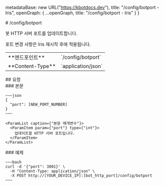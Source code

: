 
  metadataBase: new URL("https://kbotdocs.dev"),
  title: "/config/botport - Iris",
  openGraph: {
    ...openGraph,
    title: "/config/botport - Iris"
  }
}

<Section>
  # /config/botport

  봇 HTTP 서버 포트를 업데이트합니다.

  <Noti type="info">
    포트 변경 사항은 Iris 재시작 후에 적용됩니다.
  </Noti>

  <Table>
    <colgroup>
      <col width={"200px"}/>
      <col/>
    </colgroup>
    <Tbody>
      <Tr>
        <Td><span className={"text-sm"}>**엔드포인트**</span></Td>
        <Td>
          <Endpoint method={"POST"}>`/config/botport`</Endpoint>
        </Td>
      </Tr>
      <Tr>
        <Td><span className={"text-sm"}>**Content-Type**</span></Td>
        <Td>
          `application/json`
        </Td>
      </Tr>
    </Tbody>
  </Table>
</Section>
<Section>
  ## 요청

  <Section>
    ### 본문

    ~~~json
    {
      "port": [NEW_PORT_NUMBER]
    }
    ~~~

    <ParamList caption={"본문 매개변수"}>
      <ParamItem param={"port"} type={"int"}>
        업데이트할 HTTP 서버 포트입니다.
      </ParamItem>
    </ParamList>
  </Section>
  <Section>
    ### 예제

    ~~~bash
    curl -d '{"port": 3001}' \
      -H "Content-Type: application/json" \
      -X POST http://[YOUR_DEVICE_IP]:[bot_http_port]/config/botport
    ~~~
  </Section>
</Section>